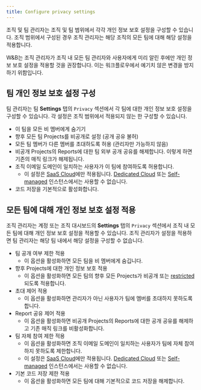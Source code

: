 ```yaml
---
title: Configure privacy settings
---
```


조직 및 팀 관리자는 조직 및 팀 범위에서 각각 개인 정보 보호 설정을 구성할 수 있습니다. 조직 범위에서 구성된 경우 조직 관리자는 해당 조직의 모든 팀에 대해 해당 설정을 적용합니다.

<Note>
W&B는 조직 관리자가 조직 내 모든 팀 관리자와 사용자에게 미리 알린 후에만 개인 정보 보호 설정을 적용할 것을 권장합니다. 이는 워크플로우에서 예기치 않은 변경을 방지하기 위함입니다.
</Note>

## 팀 개인 정보 보호 설정 구성

팀 관리자는 팀 **Settings** 탭의 `Privacy` 섹션에서 각 팀에 대한 개인 정보 보호 설정을 구성할 수 있습니다. 각 설정은 조직 범위에서 적용되지 않는 한 구성할 수 있습니다.

* 이 팀을 모든 비 멤버에게 숨기기
* 향후 모든 팀 Projects를 비공개로 설정 (공개 공유 불허)
* 모든 팀 멤버가 다른 멤버를 초대하도록 허용 (관리자만 가능하지 않음)
* 비공개 Projects의 Reports에 대한 팀 외부 공개 공유를 해제합니다. 이렇게 하면 기존의 매직 링크가 해제됩니다.
* 조직 이메일 도메인이 일치하는 사용자가 이 팀에 참여하도록 허용합니다.
    * 이 설정은 [SaaS Cloud](/ko/platform/hosting/hosting-options/multi_tenant_cloud/)에만 적용됩니다. [Dedicated Cloud](/ko/platform/hosting/hosting-options/dedicated_cloud/) 또는 [Self-managed](/ko/platform/hosting/hosting-options/self-managed/) 인스턴스에서는 사용할 수 없습니다.
* 코드 저장을 기본적으로 활성화합니다.

## 모든 팀에 대해 개인 정보 보호 설정 적용

조직 관리자는 계정 또는 조직 대시보드의 **Settings** 탭의 `Privacy` 섹션에서 조직 내 모든 팀에 대해 개인 정보 보호 설정을 적용할 수 있습니다. 조직 관리자가 설정을 적용하면 팀 관리자는 해당 팀 내에서 해당 설정을 구성할 수 없습니다.

* 팀 공개 여부 제한 적용
    * 이 옵션을 활성화하면 모든 팀을 비 멤버에게 숨깁니다.
* 향후 Projects에 대한 개인 정보 보호 적용
    * 이 옵션을 활성화하면 모든 팀의 향후 모든 Projects가 비공개 또는 [restricted](/ko/platform/hosting/iam/access-management/restricted-projects/)되도록 적용합니다.
* 초대 제어 적용
    * 이 옵션을 활성화하면 관리자가 아닌 사용자가 팀에 멤버를 초대하지 못하도록 합니다.
* Report 공유 제어 적용
    * 이 옵션을 활성화하면 비공개 Projects의 Reports에 대한 공개 공유를 해제하고 기존 매직 링크를 비활성화합니다.
* 팀 자체 참여 제한 적용
    * 이 옵션을 활성화하면 조직 이메일 도메인이 일치하는 사용자가 팀에 자체 참여하지 못하도록 제한합니다.
    * 이 설정은 [SaaS Cloud](/ko/platform/hosting/hosting-options/multi_tenant_cloud/)에만 적용됩니다. [Dedicated Cloud](/ko/platform/hosting/hosting-options/dedicated_cloud/) 또는 [Self-managed](/ko/platform/hosting/hosting-options/self-managed/) 인스턴스에서는 사용할 수 없습니다.
* 기본 코드 저장 제한 적용
    * 이 옵션을 활성화하면 모든 팀에 대해 기본적으로 코드 저장을 해제합니다.
